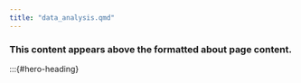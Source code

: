 ```yaml
---
title: "data_analysis.qmd"
---
```


### This content appears above the formatted about page content.

:::{#hero-heading}